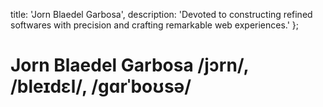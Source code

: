   title: 'Jorn Blaedel Garbosa',
  description:
    'Devoted to constructing refined softwares with precision and crafting remarkable web experiences.'
};

# Jorn Blaedel Garbosa <span>/jɔrn/, /bleɪdɛl/, /gɑrˈboʊsə/</span>
